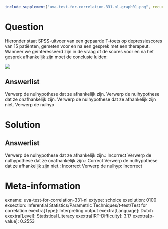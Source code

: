 ```r
include_supplement("uva-test-for-correlation-331-nl-graph01.png", recursive = TRUE)
```

Question
========

Hieronder staat SPSS-uitvoer van een gepaarde T-toets op depressiescores
van 15 patiënten, gemeten voor en na een gesprek met een therapeut.
Wanneer we geïnteresseerd zijn in de vraag of de scores voor en na het
gesprek afhankelijk zijn moet de conclusie luiden:

![](uva-test-for-correlation-331-nl-graph01.png)

Answerlist
----------

Verwerp de nulhypothese dat ze afhankelijk zijn.
Verwerp de nulhypothese dat ze onafhankelijk zijn.
Verwerp de nulhypothese dat ze afhankelijk zijn niet.
Verwerp de nulhyp

Solution
========

Answerlist
----------

Verwerp de nulhypothese dat ze afhankelijk zijn.: Incorrect
Verwerp de nulhypothese dat ze onafhankelijk zijn.: Correct
Verwerp de nulhypothese dat ze afhankelijk zijn niet.: Incorrect
Verwerp de nulhyp: Incorrect

Meta-information
================
exname: uva-test-for-correlation-331-nl
extype: schoice
exsolution: 0100
exsection: Inferential Statistics/Parametric Techniques/t-test/Test for correlation
exextra[Type]: Interpreting output
exextra[Language]: Dutch
exextra[Level]: Statistical Literacy
exextra[IRT-Difficulty]: 3.17
exextra[p-value]: 0.2553

